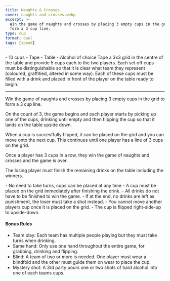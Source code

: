 ```yaml
---
title: Naughts & Crosses
cover: naughts-and-crosses.webp
excerpt: >-
  Win the game of naughts and crosses by placing 3 empty cups in the grid to
  form a 3 cup line.
type: cup
format: duel
tags: [speed]
---
```


<GameHero
  cover="/images/naughts-and-crosses.webp"
  alt="Naughts & Crosses"
/>

<GameSection title="Equipment" icon="/images/liquor.webp">
-   10 cups
-   Tape
-   Table
-   Alcohol of choice
</GameSection>

<GameSection title="Setup" icon="/images/settings.webp">
Tape a 3x3 grid in the centre of the table and provide 5 cups each to the two players. Each set off cups must be distinguishable so that it is clear what team they represent (coloured, graffitied, altered in some way). Each of these cups must be filled with a drink and placed in front of the player on the table ready to begin.

* * *
</GameSection>

<GameSection title="Aim of the Game" icon="/images/target.webp">
<p>Win the game of naughts and crosses by placing 3 empty cups in the grid to form a 3 cup line.</p>
</GameSection>

<GameSection title="How to Play" icon="/images/question.webp">
On the count of 3, the game begins and each player starts by picking up one of the cups, drinking until empty and then flipping the cup so that it lands on the table upside down.

When a cup is succesffully flipped, it can be placed on the grid and you can move onto the next cup. This continues until one player has a line of 3 cups on the grid.

Once a player has 3 cups in a row, they win the game of naughts and crosses and the game is over.

The losing player must finish the remaining drinks on the table including the winners.
</GameSection>

<GameSection title="Rules" icon="/images/rules.webp">
-   No need to take turns, cups can be placed at any time
-   A cup must be placed on the grid immediately after finishing the drink.
-   All drinks do not have to be finished to win the game.
-   If at the end, no drinks are left as punishment, the loser must take a shot instead.
-   You cannot move another players cup once it is placed on the grid.
-   The cup is flipped right-side-up to upside-down.
</GameSection>

<GameSection title="Special Edition" icon="/images/special.webp">

<h4>Bonus Rules</h4>

-   Team play: Each team has multiple people playing but they must take turns when drinking.
-   Same hand: Only use one hand throughout the entire game, for grabbing, drinking and flipping.
-   Blind: A team of two or more is needed. One player must wear a blindfold and the other must guide them on wear to place the cup.
-   Mystery shot: A 3rd party pours one or two shots of hard alcohol into one of each teams cups.
</GameSection>

<ShareButtons title="Naughts & Crosses" />

<FeedbackCard>
</FeedbackCard>
